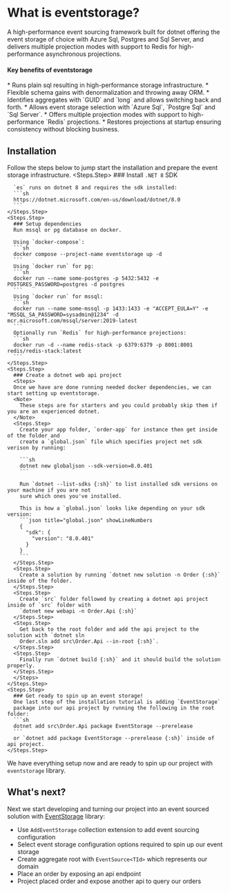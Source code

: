 
# What is eventstorage?

A high-performance event sourcing framework built for dotnet offering the event storage of choice
with Azure Sql, Postgres and Sql Server, and delivers multiple projection modes with support to
Redis for high-performance asynchronous projections.

#### Key benefits of eventstorage

<Note>
* Runs plain sql resulting in high-performance storage infrastructure.
* Flexible schema gains with denormalization and throwing away ORM.
* Identifies aggregates with `GUID` and `long` and allows switching back and forth.
* Allows event storage selection with `Azure Sql`, `Postgre Sql` and `Sql Server`.
* Offers multiple projection modes with support to high-performance `Redis` projections.
* Restores projections at startup ensuring consistency without blocking business.
</Note>

## Installation

Follow the steps below to jump start the installation and prepare the event storage infrastructure.
  <Steps>
    <Steps.Step>
      ### Install `.NET 8` SDK
      
      `es` runs on dotnet 8 and requires the sdk installed:
      ```sh
      https://dotnet.microsoft.com/en-us/download/dotnet/8.0
      ```
    </Steps.Step>
    <Steps.Step>
      ### Setup dependencies
      Run mssql or pg database on docker.

      Using `docker-compose`: 
      ```sh
      docker compose --project-name eventstorage up -d
      ```
      Using `docker run` for pg:
      ```sh
      docker run --name some-postgres -p 5432:5432 -e POSTGRES_PASSWORD=postgres -d postgres
      ```
      Using `docker run` for mssql:
      ```sh
      docker run --name some-mssql -p 1433:1433 -e "ACCEPT_EULA=Y" -e "MSSQL_SA_PASSWORD=sysadmin@1234" -d mcr.microsoft.com/mssql/server:2019-latest
      ```
      Optionally run `Redis` for high-performance projections:
      ```sh
      docker run -d --name redis-stack -p 6379:6379 -p 8001:8001 redis/redis-stack:latest
      ```
    </Steps.Step>
    <Steps.Step>
      ### Create a dotnet web api project
      <Steps>
      Once we have are done running needed docker dependencies, we can start setting up eventstorage.
      <Note>
        These steps are for starters and you could probably skip them if you are an experienced dotnet.
      </Note>
      <Steps.Step>
        Create your app folder, `order-app` for instance then get inside of the folder and
        create a `global.json` file which specifies project net sdk verison by running: 
        
        ```sh
        dotnet new globaljson --sdk-version=8.0.401
        ```

        Run `dotnet --list-sdks {:sh}` to list installed sdk versions on your machine if you are not
        sure which ones you've installed.
        
        This is how a `global.json` looks like depending on your sdk version:
        ```json title="global.json" showLineNumbers
        {
          "sdk": {
            "version": "8.0.401"
          }
        }
        ```
      </Steps.Step>
      <Steps.Step>
        Create a solution by running `dotnet new solution -n Order {:sh}` inside of the folder.
      </Steps.Step>
      <Steps.Step>
        Create `src` folder followed by creating a dotnet api project inside of `src` folder with
        `dotnet new webapi -n Order.Api {:sh}`
      </Steps.Step>
      <Steps.Step>
        Get back to the root folder and add the api project to the solution with `dotnet sln
        Order.sln add src\Order.Api --in-root {:sh}`.
      </Steps.Step>
      <Steps.Step>
        Finally run `dotnet build {:sh}` and it should build the solution properly.
      </Steps.Step>
      </Steps>
    </Steps.Step>
    <Steps.Step>
      ### Get ready to spin up an event storage!
      One last step of the installation tutorial is adding `EventStorage`
      package into our api project by running the following in the root folder:
      ```sh
      dotnet add src\Order.Api package EventStorage --prerelease
      ```
      or `dotnet add package EventStorage --prerelease {:sh}` inside of api project.
    </Steps.Step>
  </Steps>
    

We have everything setup now and are ready to spin up our project with `eventstorage` library.

## What's next?

Next we start developing and turning our project into an event sourced solution
with [EventStorage](https://www.nuget.org/packages/eventstorage/readme.md) library:
- Use `AddEventStorage` collection extension to add event sourcing configuration
- Select event storage configuration options required to spin up our event storage
- Create aggregate root with `EventSource<TId>` which represents our domain
- Place an order by exposing an api endpoint
- Project placed order and expose another api to query our orders

